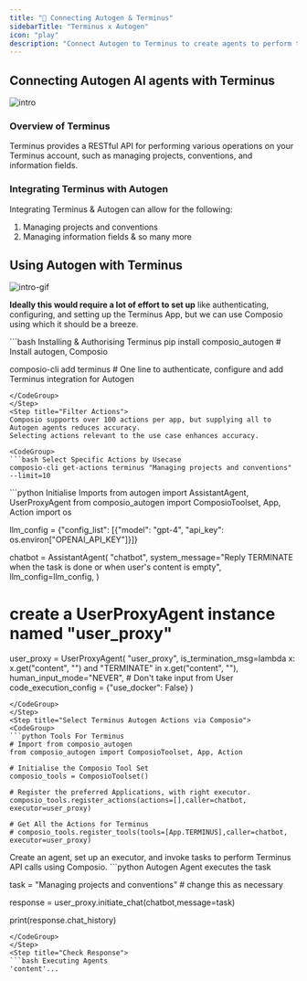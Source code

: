 ```yaml
---
title: "🚀 Connecting Autogen & Terminus"
sidebarTitle: "Terminus x Autogen"
icon: "play"
description: "Connect Autogen to Terminus to create agents to perform tasks using natural language"
---
```


## Connecting Autogen AI agents with Terminus
![intro](/media/intro.jpg)

### Overview of Terminus

Terminus provides a RESTful API for performing various operations on your Terminus account, such as managing projects, conventions, and information fields.

### Integrating Terminus with Autogen

Integrating Terminus & Autogen can allow for the following:

1. Managing projects and conventions
2. Managing information fields
& so many more

## Using Autogen with Terminus
![intro-gif](/media/intro.gif)
<Steps>
<Step title="Setting Up the Environment">

**Ideally this would require a lot of effort to set up** like authenticating, configuring, and setting up the Terminus App, but we can use Composio using which it should be a breeze.

<CodeGroup>
```bash Installing & Authorising Terminus
pip install composio_autogen # Install autogen, Composio 

composio-cli add terminus # One line to authenticate, configure and add Terminus integration for Autogen
```
</CodeGroup>
</Step>
<Step title="Filter Actions">
Composio supports over 100 actions per app, but supplying all to Autogen agents reduces accuracy.
Selecting actions relevant to the use case enhances accuracy.

<CodeGroup>
```bash Select Specific Actions by Usecase
composio-cli get-actions terminus "Managing projects and conventions" --limit=10
```
</CodeGroup>

</Step>
<Step title="Import Base Packages">

<CodeGroup>
```python Initialise Imports
from autogen import AssistantAgent, UserProxyAgent
from composio_autogen import ComposioToolset, App, Action
import os

llm_config = {"config_list": [{"model": "gpt-4", "api_key": os.environ["OPENAI_API_KEY"]}]}

chatbot = AssistantAgent(
    "chatbot",
    system_message="Reply TERMINATE when the task is done or when user's content is empty",
    llm_config=llm_config,
)

# create a UserProxyAgent instance named "user_proxy"
user_proxy = UserProxyAgent(
    "user_proxy",
    is_termination_msg=lambda x: x.get("content", "") and "TERMINATE" in x.get("content", ""),
    human_input_mode="NEVER", # Don't take input from User
    code_execution_config = {"use_docker": False}
)
```
</CodeGroup>
</Step>
<Step title="Select Terminus Autogen Actions via Composio">
<CodeGroup>
```python Tools For Terminus
# Import from composio_autogen
from composio_autogen import ComposioToolset, App, Action

# Initialise the Composio Tool Set
composio_tools = ComposioToolset()

# Register the preferred Applications, with right executor. 
composio_tools.register_actions(actions=[],caller=chatbot, executor=user_proxy)

# Get All the Actions for Terminus
# composio_tools.register_tools(tools=[App.TERMINUS],caller=chatbot, executor=user_proxy) 
```
</CodeGroup>
</Step>
<Step title="Execute the Agent">
Create an agent, set up an executor, and invoke tasks to perform Terminus API calls using Composio. 
<CodeGroup>
```python Autogen Agent executes the task

task = "Managing projects and conventions" # change this as necessary

response = user_proxy.initiate_chat(chatbot,message=task)

print(response.chat_history)
```
</CodeGroup>
</Step>
<Step title="Check Response">
```bash Executing Agents
'content'...
```
</Step>
</Steps>
